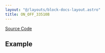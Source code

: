```yaml
---
layout: "@/layouts/block-docs-layout.astro"
title: ON_OFF_33510B
---
```



<PythonDocsDisplay docstring={docstring} />

[Source Code](https://github.com/flojoy-ai/blocks/blob/main/blocks/IO/INSTRUMENTS/FUNCTION_GENERATORS/KEYSIGHT/33XXX/BASIC/ON_OFF_33510B/ON_OFF_33510B.py)

## Example

